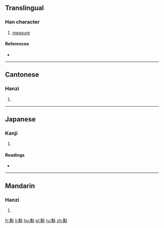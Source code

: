 ==Translingual==

===Han character===
{{Han char|rn=68|rad=斗|as=10|sn=14|four=5450<sub>0</sub>|canj=廿月卜十 (TBYJ)}}

# [[measure]]

====References====
* {{Han ref|kx=0478.220|dkj=13521|dj=0837.110|hdz=32255.060|uh=65A0|ud=26016|bh=E1F5|bd=57845}}

----

==Cantonese==

===Hanzi===
{{yue-hanzi|jyut=[[gau3]], [[gok3]]|y=gau3, gok3}}

# {{defn|lang=yue|sort=斗10}}

----

==Japanese==

===Kanji===
{{ja-kanji|grade=|rs=斗10}}

# {{defn|lang=ja|sort=斗10}}

====Readings====
* {{ja-readings|on=[[かく]] (kaku), [[こう]] (kō), [[きょう]] (kyō)|kun=[[はかる]] (hakaru)}}

----

==Mandarin==

===Hanzi===
{{cmn-hanzi|pin=[[jiào]] ([[jiao4]])|wg=chiao<sup>4</sup>}}

# {{defn|lang=cmn|sort=斗10}}

[[fr:斠]]
[[li:斠]]
[[hu:斠]]
[[pl:斠]]
[[ru:斠]]
[[zh:斠]]